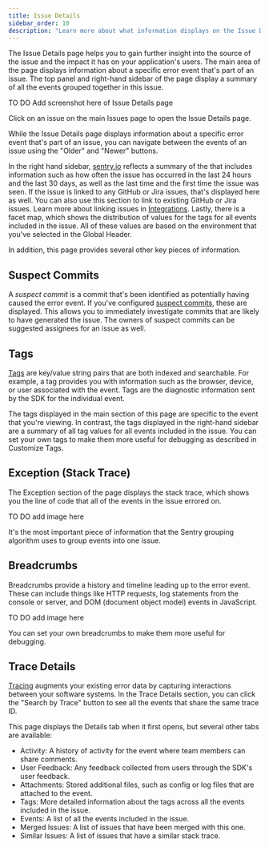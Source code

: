 ```yaml
---
title: Issue Details
sidebar_order: 10
description: "Learn more about what information displays on the Issue Details page to help you efficiently triage an issue."
---
```


The Issue Details page helps you to gain further insight into the source of the issue and the impact it has on your application's users. The main area of the page displays information about a specific error event that's part of an issue. The top panel and right-hand sidebar of the page display a summary of all the events grouped together in this issue.

TO DO Add screenshot here of Issue Details page

Click on an issue on the main Issues page to open the Issue Details page.

While the Issue Details page displays information about a specific error event that's part of an issue, you can navigate between the events of an issue using the "Older" and "Newer" buttons.


In the right hand sidebar, [sentry.io](https://sentry.io) reflects a summary of the that includes information such as how often the issue has occurred in the last 24 hours and the last 30 days, as well as the last time and the first time the issue was seen. If the issue is linked to any GitHub or Jira issues, that's displayed here as well. You can also use this section to link to existing GitHub or Jira issues. Learn more about linking issues in [Integrations](/product/integrations/). Lastly, there is a facet map, which shows the distribution of values for the tags for all events included in the issue. All of these values are based on the environment that you've selected in the Global Header.

In addition, this page provides several other key pieces of information.

## Suspect Commits

A _suspect commit_ is a commit that's been identified as potentially having caused the error event. If you've configured [suspect commits](/product/releases/suspect-commits/), these are displayed. This allows you to immediately investigate commits that are likely to have generated the issue. The owners of suspect commits can be suggested assignees for an issue as well.

## Tags

[Tags](/product/sentry-basics/search/) are key/value string pairs that are both indexed and searchable. For example, a tag provides you with information such as the browser, device, or user associated with the event. Tags are the diagnostic information sent by the SDK for the individual event. 

The tags displayed in the main section of this page are specific to the event that you're viewing. In contrast, the tags displayed in the right-hand sidebar are a summary of all tag values for all events included in the issue. You can set your own tags to make them more useful for debugging as described in <PlatformLink to="/enriching-events/tags/">Customize Tags</PlatformLink>.

## Exception (Stack Trace)

The Exception section of the page displays the stack trace, which shows you the line of code that all of the events in the issue errored on. 

TO DO add image here

It's the most important piece of information that the Sentry grouping algorithm uses to group events into one issue.

## Breadcrumbs

Breadcrumbs provide a history and timeline leading up to the error event. These can include things like HTTP requests, log statements from the console or server, and DOM (document object model) events in JavaScript. 

TO DO add image here

You can set your own <PlatformLink to="/enriching-events/breadcrumbs/">breadcrumbs</PlatformLink> to make them more useful for debugging.


## Trace Details

[Tracing](/product/performance/distributed-tracing/) augments your existing error data by capturing interactions between your software systems. In the Trace Details section, you can click the "Search by Trace" button to see all the events that share the same trace ID.

This page displays the Details tab when it first opens, but several other tabs are available:

- Activity: A history of activity for the event where team members can share comments.
- User Feedback: Any feedback collected from users through the <PlatformLink to="/enriching-events/user-feedback/">SDK's user feedback</PlatformLink>.
- <PlatformLink to="/enriching-events/attachments/">Attachments</PlatformLink>: Stored additional files, such as config or log files that are attached to the event.
- Tags: More detailed information about the tags across all the events included in the issue.
- Events: A list of all the events included in the issue.
- Merged Issues: A list of issues that have been merged with this one.
- Similar Issues: A list of issues that have a similar stack trace.
